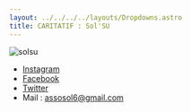 ```yaml
---
layout: ../../../../layouts/Dropdowns.astro
title: CARITATIF : Sol'SU
---
```

![solsu](/assets/assos/solsu.png)  
- [Instagram](https://www.instagram.com/solsu.p6/)  
- [Facebook]()
- [Twitter](https://twitter.com/AGEParis)    
- Mail : assosol6@gmail.com